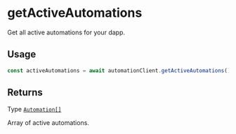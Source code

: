 # getActiveAutomations

Get all active automations for your dapp.

## Usage

```typescript copy
const activeAutomations = await automationClient.getActiveAutomations()
```

## Returns

Type [`Automation[]`](/automations/glossary/types.mdx#automation)

Array of active automations.

